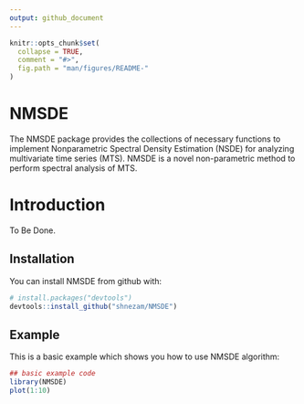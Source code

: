 ```yaml
---
output: github_document
---
```


<!-- README.md is generated from README.Rmd. Please edit that file -->

```r
knitr::opts_chunk$set(
  collapse = TRUE,
  comment = "#>",
  fig.path = "man/figures/README-"
)
```

# NMSDE

The NMSDE package provides the collections of necessary functions to implement Nonparametric Spectral Density Estimation (NSDE) for analyzing multivariate time series (MTS). NMSDE is a novel non-parametric method to perform spectral analysis of MTS.

# Introduction

To Be Done.

## Installation

You can install NMSDE from github with:

```r
# install.packages("devtools")
devtools::install_github("shnezam/NMSDE")
```

## Example

This is a basic example which shows you how to use NMSDE algorithm:

```r
## basic example code
library(NMSDE)
plot(1:10)
```
